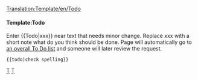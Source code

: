 <noinclude>[[Translation:Template/en/Todo]]{{en/-}}</noinclude>{{ambox
| type  = notice
| image = Klipper.png
| text  = <strong>To Do</strong><br />{{{1|Whoever added this template didn't specify what was to be done, so it should be removed or updated with the correct action.}}}
}}<includeonly>{{{2|[[Category:en/To do]]}}}</includeonly><noinclude>

====Template:Todo====
Enter <nowiki>{{</nowiki>Todo<nowiki>|xxx}}</nowiki> near text that needs minor change. Replace xxx with a short note what do you think should be done. Page will automatically go to [[Category/en/To do|an overall To Do list]] and someone will later review the request.
<pre>{{todo|check spelling}}</pre>

[[Category:en/Templates|T]][[Category:en/Message boxes|T]]</noinclude>